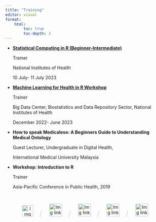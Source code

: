 ```yaml
---
title: "Training"
editor: visual
format:
    html:
        toc: true
        toc-depth: 3
---
```


-   [**Statistical Computing in R (Beginner-Intermediate)**](https://vivekjason.github.io/StatsComputingR_sbdr2023/)

    Trainer

    National Institutes of Health

    10 July- 11 July 2023

-   [**Machine Learning for Health in R Workshop**](https://vivekjason.github.io/machine_learning_sbdr2023/)

    Trainer

    Big Data Center, Biostatistics and Data Repository Sector, National Institutes of Health

    December 2022- June 2023

-   **How to speak Medicalese: A Beginners Guide to Understanding Medical Ontology**

    Guest Lecturer, Undergraduate in Digital Health,

    International Medical University Malaysia

-   **Workshop: Introduction to R**

    Trainer

    Asia-Pacific Conference in Public Health, 2019

<br>

```{=html}
<center>
    <a href="https://twitter.com/vivekjason87" target="_blank"><img src="images/twitter.png" alt="Img link to Twitter" width="35" height="35"></a>
    
    &nbsp; &nbsp;
     <font color="#D3D3D3" size="5">  /  </font>
    &nbsp; &nbsp;
    
    <a href="https://GitHub.com/vivekjason" target="_blank"><img src="images/github.png" alt="Img link to GitHub" width="40" height="40"></a>
    
    &nbsp; &nbsp;
    <font color="#D3D3D3" size="5">  /  </font>
    &nbsp; &nbsp;
    
    <a href="https://scholar.google.com/citations?user=JjjMqJEAAAAJ&hl=en&authuser=1" target="_blank"><img src="images/google.png" alt="Img link to Google Scholar" width="40" height="40"></a>
    
    &nbsp; &nbsp;
    <font color="#D3D3D3" size="5">  /  </font>
    &nbsp; &nbsp;
    
    <a href="https://www.linkedin.com/in/vivek-jason-jayaraj-605a09139/" target="_blank"><img src="images/linkedin.png" alt="Img link to Linkedin" width="40" height="40"></a>
    
    &nbsp; &nbsp;
    <font color="#D3D3D3" size="5">  /  </font>
    &nbsp; &nbsp;
    

    <a href="mailto:vivekjason.j@moh.gov.m" target="_blank"><img src="images/email.png" alt="Img link to Email" width="40" height="40"></a>
</center> 
```
